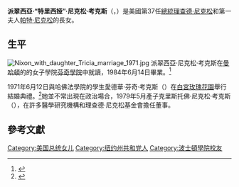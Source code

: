 {{noteTA
|T=zh-tw:翠莎·尼克森·考克斯;zh-cn:特里西娅·尼克松·考克斯;zh-hk:翠茜·尼克遜·考克斯;
|1=zh-tw:翠莎;zh-cn:特里西娅;zh-hk:翠茜;
|2=zh-cn:帕特丽夏;zh-tw:派翠西亞;zh-hk:柏翠茜;
}}
{{Infobox person
| image = Portrait of Tricia and Edward Cox - NARA - 194435.tif
| image_size = 225px
| caption = 特利西和愛德華·考克斯（1972）
|birth_name = {{lang|en|Patricia Nixon}}
| birth_date = {{birth date and age|1946|2|21}}
| birth_place = [[美國|美國]][[加利福尼亞州|加利福尼亞州]][[惠提爾|惠提爾]]
| education = [[波士頓學院|波士頓學院]]<small>（[[文學士|文學士]]）</small>
| occupation =
| residence = 美國[[紐約|紐約]][[曼哈頓|曼哈頓]]
| spouse =   愛德華·考克斯
| children = {{lang|en|Christopher Nixon Cox}}
| parents = [[理查德·尼克松|理查德·尼克松]]<br>[[帕特·尼克松|帕特·尼克松]]
}}
'''派翠西亞·“特里西娅”·尼克松·考克斯'''（{{lang-en|'''Patricia "Tricia" Nixon Cox'''}}，{{bd|1946年|2月21日||}}）是美國第37任[[美國總統|總統]][[理查德·尼克松|理查德·尼克松]]和第一夫人[[帕特·尼克松|帕特·尼克松]]的長女。

==生平==
[[File:Nixon_with_daughter_Tricia_marriage_1971.jpg|thumb]]
派翠西亞·尼克松·考克斯在[[曼哈頓|曼哈頓]]的的女子學院[[芬奇學院|芬奇學院]]中就讀，1984年6月14日畢業。<ref>{{cite web |title=Tricia's Graduation From (Finch) College |url=http://nixon.archives.gov/forresearchers/find/av/motion_film/main_finding_aid.php |publisher=Nixon Library |access-date=2014-01-11 |archive-url=https://web.archive.org/web/20140111233322/http://nixon.archives.gov/forresearchers/find/av/motion_film/main_finding_aid.php |archive-date=2014-01-11 |dead-url=yes }}</ref>

1971年6月12日與哈佛法學院的學生愛德華·芬奇·考克斯（{{lang|en|Edward Finch Cox}}）在[[白宮玫瑰花園|白宮玫瑰花園]]舉行結婚典禮。<ref>{{Cite web |url=http://www.upi.com/Audio/Year_in_Review/Events-of-1971/12295509436546-1/#title |title=1971 Year in Review |accessdate=2014-01-11 |archive-date=2013-07-24 |archive-url=https://web.archive.org/web/20130724125740/http://www.upi.com/Audio/Year_in_Review/Events-of-1971/12295509436546-1/#title |dead-url=no }}</ref>她並不常出現在政治場合，1979年5月產子克里斯托佛·尼克松·考克斯（{{lang|en|Christopher Nixon Cox}}），在許多醫學研究機構和理查德·尼克松基金會擔任董事。

==參考文獻==
{{Reflist}}

{{Commons category|Tricia Nixon Cox}}
{{理查德·尼克松}}

{{DEFAULTSORT:Nixon Cox, Tricia}}
[[Category:美国总统女儿|Category:美国总统女儿]]
[[Category:纽约州共和党人|Category:纽约州共和党人]]
[[Category:波士頓學院校友|Category:波士頓學院校友]]